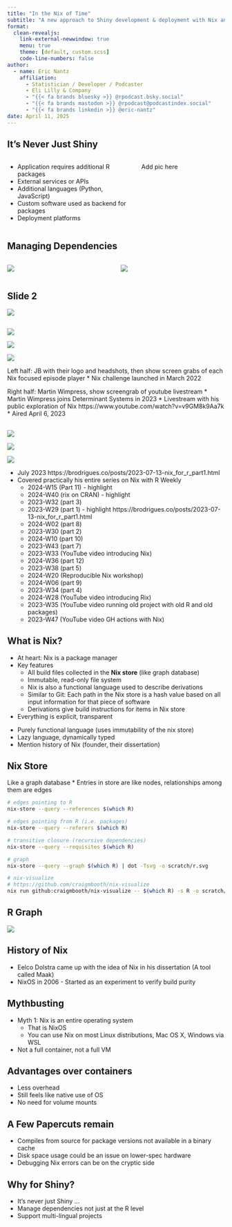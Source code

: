 ```yaml
---
title: "In the Nix of Time"
subtitle: "A new approach to Shiny development & deployment with Nix and {rix}"
format:
  clean-revealjs: 
    link-external-newwindow: true
    menu: true
    theme: [default, custom.scss]
    code-line-numbers: false
author: 
  - name: Eric Nantz
    affiliation:
      - Statistician / Developer / Podcaster
      - Eli Lilly & Company
      - "{{< fa brands bluesky >}} @rpodcast.bsky.social"
      - "{{< fa brands mastodon >}} @rpodcast@podcastindex.social"
      - "{{< fa brands linkedin >}} @eric-nantz"
date: April 11, 2025
---
```


## It's Never Just Shiny

:::: {.columns}

::: {.column width="60%"}
* Application requires additional R packages
* External services or APIs
* Additional languages (Python, JavaScript)
* Custom software used as backend for packages
* Deployment platforms
:::

::: {.column width="40%"}

Add pic here

:::

::::

## Managing Dependencies

:::: {.columns}

::: {.column}

![](assets/img/renv.svg)

:::

::: {.column}

![](assets/img/docker-logo-blue.svg)

:::

::::



## Slide 2

![](https://vhs.charm.sh/vhs-6j0gMkv7ymBp3UfiZHik8w.gif)

## {#lupslide-id data-menu-title="Linux Friends"}

::: {.r-stack}
![](assets/img/jb_collage.png){.fragment}

![](assets/img/martin_wimpress.png){.fragment}

![](assets/img/martin_livestream_screengrab.png){.fragment}
:::

::: {.notes}
Left half: JB with their logo and headshots, then show screen grabs of each Nix focused episode player
* Nix challenge launched in March 2022

Right half: Martin Wimpress, show screengrab of youtube livestream
* Martin Wimpress joins Determinant Systems in 2023
* Livestream with his public exploration of Nix https://www.youtube.com/watch?v=v9GM8k9Aa7k
* Aired April 6, 2023
:::

## {#brunoslide-id data-menu-title="Bruno Discovers Nix"}

::: {.r-stack}

![](assets/img/bruno.jpg){.fragment .absolute top=200 left=0}

![](assets/img/bruno_nix_part1.png){.fragment .absolute top=500 left=0}

![](assets/img/bruno_series_all.png){.fragment .absolute top=100 right=0}
:::


::: {.notes}
* July 2023 https://brodrigues.co/posts/2023-07-13-nix_for_r_part1.html
* Covered practically his entire series on Nix with R Weekly
    * 2024-W15 (Part 11) - highlight
    * 2024-W40 (rix on CRAN) - highlight
    * 2023-W32 (part 3)
    * 2023-W29 (part 1) - highlight https://brodrigues.co/posts/2023-07-13-nix_for_r_part1.html
    * 2024-W02 (part 8)
    * 2023-W30 (part 2)
    * 2024-W10 (part 10)
    * 2023-W43 (part 7)
    * 2023-W33 (YouTube video introducing Nix)
    * 2024-W36 (part 12)
    * 2023-W38 (part 5)
    * 2024-W20 (Reproducible Nix workshop)
    * 2024-W06 (part 9)
    * 2023-W34 (part 4)
    * 2024-W28 (YouTube video introducing Rix)
    * 2023-W35 (YouTube video running old project with old R and old packages)
    * 2023-W47 (YouTube video GH actions with Nix)
:::

## What is Nix?

* At heart: Nix is a package manager
* Key features
    + All build files collected in the **Nix store** (like graph database)
    * Immutable, read-only file system
    * Nix is also a functional language used to describe derivations
    * Similar to Git: Each path in the Nix store is a hash value based on all input information for that piece of software
    * Derivations give build instructions for items in Nix store
* Everything is explicit, transparent

::: {.notes}
* Purely functional language (uses immutability of the nix store)
* Lazy language, dynamically typed
* Mention history of Nix (founder, their dissertation)
:::

## Nix Store

Like a graph database
* Entries in store are like nodes, relationships among them are edges

```bash
# edges pointing to R
nix-store --query --references $(which R)

# edges pointing from R (i.e. packages)
nix-store --query --referers $(which R)

# transitive closure (recursive dependencies)
nix-store --query --requisites $(which R)

# graph
nix-store --query --graph $(which R) | dot -Tsvg -o scratch/r.svg

# nix-visualize
# https://github.com/craigmbooth/nix-visualize
nix run github:craigmbooth/nix-visualize -- $(which R) -s R -o scratch/r_graph_depviz.png
```

## R Graph

![](assets/img/r_graph_depviz.svg)


## History of Nix

::: {.notes}
* Eelco Dolstra came up with the idea of Nix in his dissertation (A tool called Maak)
* NixOS in 2006 - Started as an experiment to verify build purity
:::

## Mythbusting

* Myth 1: Nix is an entire operating system
    * That is NixOS
    * You can use Nix on most Linux distributions, Mac OS X, Windows via WSL
* Not a full container, not a full VM


## Advantages over containers

* Less overhead
* Still feels like native use of OS
* No need for volume mounts

## A Few Papercuts remain

* Compiles from source for package versions not available in a binary cache
* Disk space usage could be an issue on lower-spec hardware
* Debugging Nix errors can be on the cryptic side

## Why for Shiny?

* It's never just Shiny ...
* Manage dependencies not just at the R level
* Support multi-lingual projects
